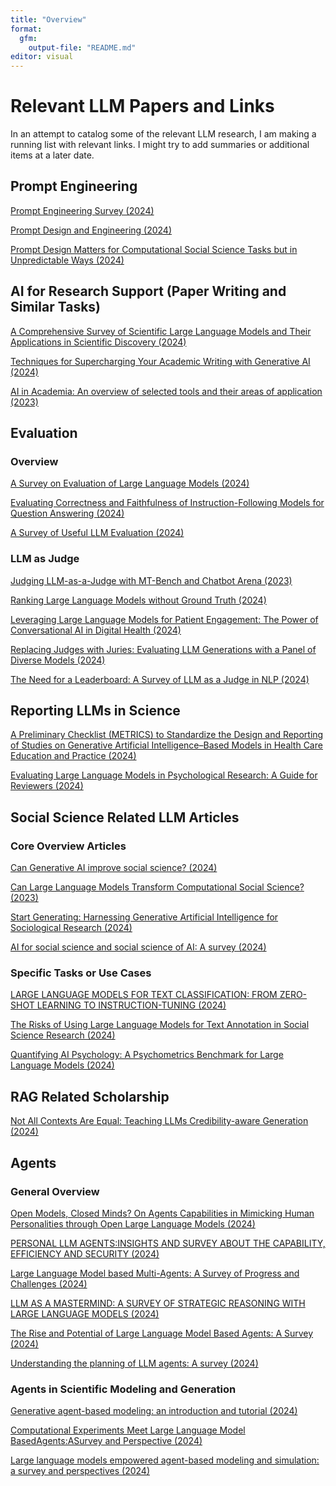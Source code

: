 ```yaml
---
title: "Overview"
format: 
  gfm:
    output-file: "README.md"
editor: visual
---
```


# Relevant LLM Papers and Links

In an attempt to catalog some of the relevant LLM research, I am making a running list with relevant links. I might try to add summaries or additional items at a later date.

## Prompt Engineering

[Prompt Engineering Survey (2024)](Prompt%20Engineering.pdf)

[Prompt Design and Engineering (2024)](prompt%20design.pdf)

[Prompt Design Matters for Computational Social Science Tasks but in Unpredictable Ways (2024)](prompt%20design%20matters.pdf)

## AI for Research Support (Paper Writing and Similar Tasks)

[A Comprehensive Survey of Scientific Large Language Models and Their Applications in Scientific Discovery (2024)](LLMs%20in%20scientific%20discovery.pdf)

[Techniques for Supercharging Your Academic Writing with Generative AI (2024)](Writing%20using%20AI.pdf)

[AI in Academia: An overview of selected tools and their areas of application (2023)](AI%20Tools.pdf)

## Evaluation

### Overview

[A Survey on Evaluation of Large Language Models (2024)](llm%20evaluation%20survey.pdf)

[Evaluating Correctness and Faithfulness of Instruction-Following Models for Question Answering (2024)](eval%20correct%20and%20faithfulness.pdf)

[A Survey of Useful LLM Evaluation (2024)](reasoning_eval.pdf)

### LLM as Judge

[Judging LLM-as-a-Judge with MT-Bench and Chatbot Arena (2023)](judge%20as%20llm%20mt-bench.pdf)

[Ranking Large Language Models without Ground Truth (2024)](ranking.pdf)

[Leveraging Large Language Models for Patient Engagement: The Power of Conversational AI in Digital Health (2024)](LLM%20as%20Judge%20use%20case.pdf)

[Replacing Judges with Juries: Evaluating LLM Generations with a Panel of Diverse Models (2024)](Panel%20of%20Judges.pdf)

[The Need for a Leaderboard: A Survey of LLM as a Judge in NLP (2024)](llm%20as%20judge.pdf)

## Reporting LLMs in Science

[A Preliminary Checklist (METRICS) to Standardize the Design and Reporting of Studies on Generative Artificial Intelligence–Based Models in Health Care Education and Practice (2024)](METRICS%20PDF.pdf)

[Evaluating Large Language Models in Psychological Research: A Guide for Reviewers (2024)](LLM_Reviewer_Guide.pdf)

## Social Science Related LLM Articles

### Core Overview Articles

[Can Generative AI improve social science? (2024)](Can%20Generative%20AI%20improve%20social%20science_.pdf)

[Can Large Language Models Transform Computational Social Science? (2023)](llm%20css.pdf)

[Start Generating: Harnessing Generative Artificial Intelligence for Sociological Research (2024)](Start%20Generating_%20Harnessing%20Generative%20Artificial%20Intelligence%20for%20Sociological%20Research.pdf)

[AI for social science and social science of AI: A survey (2024)](AI%20for%20social%20science%20and%20social%20science%20of%20AI_%20A%20survey.pdf)

### Specific Tasks or Use Cases

[LARGE LANGUAGE MODELS FOR TEXT CLASSIFICATION: FROM ZERO-SHOT LEARNING TO INSTRUCTION-TUNING (2024)](updated_preprint.pdf)

[The Risks of Using Large Language Models for Text Annotation in Social Science Research (2024)](Generative_AI_and_CSS.pdf)

[Quantifying AI Psychology: A Psychometrics Benchmark for Large Language Models (2024)](AI%20psychometric%20evaluation.pdf)

## RAG Related Scholarship

[Not All Contexts Are Equal: Teaching LLMs Credibility-aware Generation (2024)](CAG.pdf)

## Agents

### General Overview

[Open Models, Closed Minds? On Agents Capabilities in Mimicking Human Personalities through Open Large Language Models (2024)](open%20models,%20closed%20minds.pdf)

[PERSONAL LLM AGENTS:INSIGHTS AND SURVEY ABOUT THE CAPABILITY, EFFICIENCY AND SECURITY (2024)](personal%20llm%20agents%20survey.pdf)

[Large Language Model based Multi-Agents: A Survey of Progress and Challenges (2024)](multiagent%20survey.pdf)

[LLM AS A MASTERMIND: A SURVEY OF STRATEGIC REASONING WITH LARGE LANGUAGE MODELS (2024)](mastermind.pdf)

[The Rise and Potential of Large Language Model Based Agents: A Survey (2024)](potential.pdf)

[Understanding the planning of LLM agents: A survey (2024)](agent%20planning.pdf)

### Agents in Scientific Modeling and Generation

[Generative agent-based modeling: an introduction and tutorial (2024)](generative%20agent%20based%20modeling.pdf)

[Computational Experiments Meet Large Language Model BasedAgents:ASurvey and Perspective (2024)](gen%20agents%20exp.pdf)

[Large language models empowered agent-based modeling and simulation: a survey and perspectives (2024)](gen%20ai%20agent%20based%20modeling)
